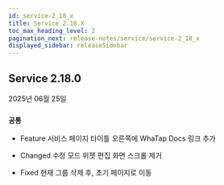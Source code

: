 ```yaml
---
id: service-2_18_x
title: Service 2.18.X
toc_max_heading_level: 2
pagination_next: release-notes/service/service-2_18_x
displayed_sidebar: releaseSidebar
---
```


## Service 2.18.0

2025년 06월 25일

<div class='indentTab'>

### `공통`

- <Status priority='1'>Feature</Status> 서비스 페이지 타이틀 오른쪽에 WhaTap Docs 링크 추가

- <Status priority='1'>Changed</Status> <Cmdname sid="side_flexboard" className="uitext" /> 수정 모드 위젯 편집 화면 스크롤 제거

- <Status priority='0'>Fixed</Status> <Cmdname sid="group_management" className="uitext" /> 현재 그룹 삭제 후, 초기 페이지로 이동

</div>